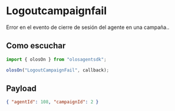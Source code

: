 # Logoutcampaignfail

Error en el evento de cierre de sesión del agente en una campaña..

## Como escuchar

```js copy
import { olosOn } from "olosagentsdk";

olosOn("LogoutCampaignFail", callback);
```

## Payload

```json copy
{ "agentId": 108, "campaignId": 2 }
```
